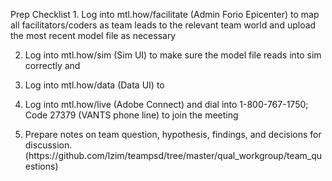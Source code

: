 Prep Checklist
1. Log into mtl.how/facilitate (Admin Forio Epicenter) to map all facilitators/coders as team leads to the relevant team world and upload the most recent model file as necessary  

2. Log into mtl.how/sim (Sim UI) to make sure the model file reads into sim correctly and  

3. Log into mtl.how/data (Data UI) to 

4. Log into mtl.how/live (Adobe Connect) and dial into 1-800-767-1750; Code 27379 (VANTS phone line) to join the meeting  

5. Prepare notes on team question, hypothesis, findings, and decisions for discussion. (https://github.com/lzim/teampsd/tree/master/qual_workgroup/team_questions)
